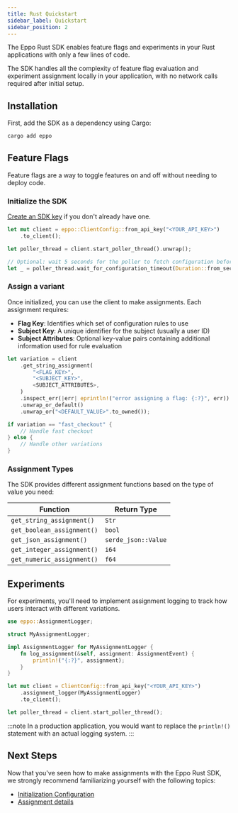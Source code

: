 ```yaml
---
title: Rust Quickstart
sidebar_label: Quickstart
sidebar_position: 2
---
```



The Eppo Rust SDK enables feature flags and experiments in your Rust applications with only a few lines of code.

The SDK handles all the complexity of feature flag evaluation and experiment assignment locally in your application, with no network calls required after initial setup.

## Installation

First, add the SDK as a dependency using Cargo:

```sh
cargo add eppo
```

## Feature Flags

Feature flags are a way to toggle features on and off without needing to deploy code.

### Initialize the SDK

[Create an SDK key](/sdks/sdk-keys) if you don't already have one.

```rust
let mut client = eppo::ClientConfig::from_api_key("<YOUR_API_KEY>")
    .to_client();

let poller_thread = client.start_poller_thread().unwrap();

// Optional: wait 5 seconds for the poller to fetch configuration before serving assignments.
let _ = poller_thread.wait_for_configuration_timeout(Duration::from_secs(5));
```

### Assign a variant

Once initialized, you can use the client to make assignments. Each assignment requires:

- **Flag Key**: Identifies which set of configuration rules to use
- **Subject Key**: A unique identifier for the subject (usually a user ID)
- **Subject Attributes**: Optional key-value pairs containing additional information used for rule evaluation

```rust
let variation = client
    .get_string_assignment(
        "<FLAG_KEY>",
        "<SUBJECT_KEY>",
        <SUBJECT_ATTRIBUTES>,
    )
    .inspect_err(|err| eprintln!("error assigning a flag: {:?}", err))
    .unwrap_or_default()
    .unwrap_or("<DEFAULT_VALUE>".to_owned());

if variation == "fast_checkout" {
    // Handle fast checkout
} else {
    // Handle other variations
}
```

### Assignment Types

The SDK provides different assignment functions based on the type of value you need:

| Function | Return Type |
|----------|-------------|
| `get_string_assignment()` | `Str` |
| `get_boolean_assignment()` | `bool` |
| `get_json_assignment()` | `serde_json::Value` |
| `get_integer_assignment()` | `i64` |
| `get_numeric_assignment()` | `f64` |

## Experiments

For experiments, you'll need to implement assignment logging to track how users interact with different variations.

```rust
use eppo::AssignmentLogger;

struct MyAssignmentLogger;

impl AssignmentLogger for MyAssignmentLogger {
    fn log_assignment(&self, assignment: AssignmentEvent) {
        println!("{:?}", assignment);
    }
}

let mut client = ClientConfig::from_api_key("<YOUR_API_KEY>")
    .assignment_logger(MyAssignmentLogger)
    .to_client();

let poller_thread = client.start_poller_thread();
```

:::note
In a production application, you would want to replace the `println!()` statement with an actual logging system.
:::

## Next Steps

Now that you've seen how to make assignments with the Eppo Rust SDK, we strongly recommend familiarizing yourself with the following topics:

- [Initialization Configuration](/sdks/server-sdks/rust/initialization)
- [Assignment details](/sdks/server-sdks/rust/assignments) 

